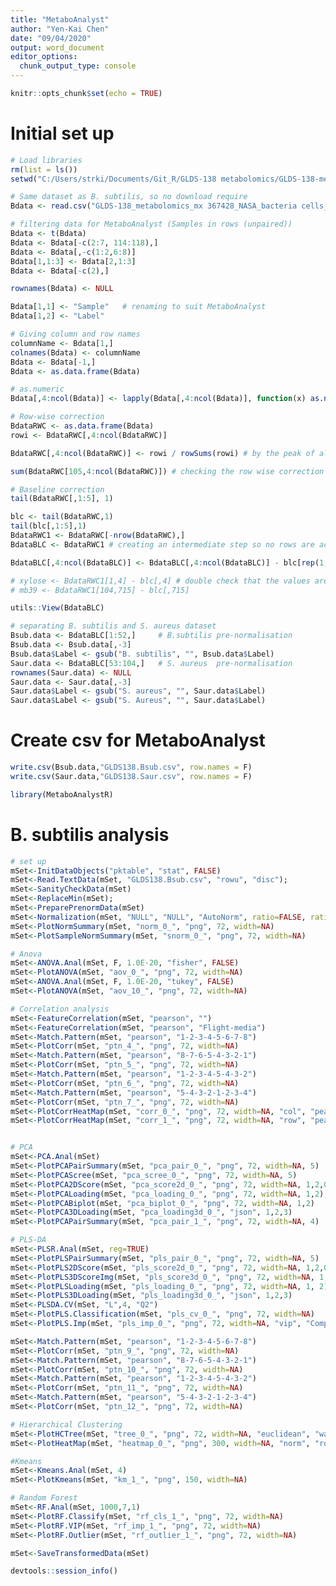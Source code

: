 ```yaml
---
title: "MetaboAnalyst"
author: "Yen-Kai Chen"
date: "09/04/2020"
output: word_document
editor_options: 
  chunk_output_type: console
---
```


```r
knitr::opts_chunk$set(echo = TRUE)
```
# Initial set up
```r
# Load libraries
rm(list = ls())
setwd("C:/Users/strki/Documents/Git_R/GLDS-138 metabolomics/GLDS-138-metabolomics")

# Same dataset as B. subtilis, so no download require
Bdata <- read.csv("GLDS-138_metabolomics_mx 367428_NASA_bacteria cells_09-2017_submit.csv", stringsAsFactors = FALSE)

# filtering data for MetaboAnalyst (Samples in rows (unpaired))
Bdata <- t(Bdata)
Bdata <- Bdata[-c(2:7, 114:118),]
Bdata <- Bdata[,-c(1:2,6:8)]
Bdata[1,1:3] <- Bdata[2,1:3]
Bdata <- Bdata[-c(2),]

rownames(Bdata) <- NULL

Bdata[1,1] <- "Sample"   # renaming to suit MetaboAnalyst
Bdata[1,2] <- "Label"

# Giving column and row names
columnName <- Bdata[1,]
colnames(Bdata) <- columnName
Bdata <- Bdata[-1,]
Bdata <- as.data.frame(Bdata)

# as.numeric
Bdata[,4:ncol(Bdata)] <- lapply(Bdata[,4:ncol(Bdata)], function(x) as.numeric(as.character(x)))
```
```r
# Row-wise correction
BdataRWC <- as.data.frame(Bdata)
rowi <- BdataRWC[,4:ncol(BdataRWC)]

BdataRWC[,4:ncol(BdataRWC)] <- rowi / rowSums(rowi) # by the peak of all sums

sum(BdataRWC[105,4:ncol(BdataRWC)]) # checking the row wise correction worked well

# Baseline correction
tail(BdataRWC[,1:5], 1)

blc <- tail(BdataRWC,1)
tail(blc[,1:5],1)
BdataRWC1 <- BdataRWC[-nrow(BdataRWC),]
BdataBLC <- BdataRWC1 # creating an intermediate step so no rows are accidentally deleted

BdataBLC[,4:ncol(BdataBLC)] <- BdataBLC[,4:ncol(BdataBLC)] - blc[rep(1,104),4:ncol(blc)]

# xylose <- BdataRWC1[1,4] - blc[,4] # double check that the values are correct
# mb39 <- BdataRWC1[104,715] - blc[,715]

utils::View(BdataBLC)

# separating B. subtilis and S. aureus dataset
Bsub.data <- BdataBLC[1:52,]     # B.subtilis pre-normalisation
Bsub.data <- Bsub.data[,-3]
Bsub.data$Label <- gsub("B. subtilis", "", Bsub.data$Label)
Saur.data <- BdataBLC[53:104,]   # S. aureus  pre-normalisation
rownames(Saur.data) <- NULL
Saur.data <- Saur.data[,-3]
Saur.data$Label <- gsub("S. aureus", "", Saur.data$Label)
Saur.data$Label <- gsub("S. Aureus", "", Saur.data$Label)
```
# Create csv for MetaboAnalyst
```r
write.csv(Bsub.data,"GLDS138.Bsub.csv", row.names = F)
write.csv(Saur.data,"GLDS138.Saur.csv", row.names = F)

library(MetaboAnalystR)
```
# B. subtilis analysis
```r
# set up
mSet<-InitDataObjects("pktable", "stat", FALSE)
mSet<-Read.TextData(mSet, "GLDS138.Bsub.csv", "rowu", "disc");
mSet<-SanityCheckData(mSet)
mSet<-ReplaceMin(mSet);
mSet<-PreparePrenormData(mSet)
mSet<-Normalization(mSet, "NULL", "NULL", "AutoNorm", ratio=FALSE, ratioNum=20)
mSet<-PlotNormSummary(mSet, "norm_0_", "png", 72, width=NA)
mSet<-PlotSampleNormSummary(mSet, "snorm_0_", "png", 72, width=NA)

# Anova
mSet<-ANOVA.Anal(mSet, F, 1.0E-20, "fisher", FALSE)
mSet<-PlotANOVA(mSet, "aov_0_", "png", 72, width=NA)
mSet<-ANOVA.Anal(mSet, F, 1.0E-20, "tukey", FALSE)
mSet<-PlotANOVA(mSet, "aov_10_", "png", 72, width=NA)

# Correlation analysis
mSet<-FeatureCorrelation(mSet, "pearson", "")
mSet<-FeatureCorrelation(mSet, "pearson", "Flight-media")
mSet<-Match.Pattern(mSet, "pearson", "1-2-3-4-5-6-7-8")
mSet<-PlotCorr(mSet, "ptn_4_", "png", 72, width=NA)
mSet<-Match.Pattern(mSet, "pearson", "8-7-6-5-4-3-2-1")
mSet<-PlotCorr(mSet, "ptn_5_", "png", 72, width=NA)
mSet<-Match.Pattern(mSet, "pearson", "1-2-3-4-5-4-3-2")
mSet<-PlotCorr(mSet, "ptn_6_", "png", 72, width=NA)
mSet<-Match.Pattern(mSet, "pearson", "5-4-3-2-1-2-3-4")
mSet<-PlotCorr(mSet, "ptn_7_", "png", 72, width=NA)
mSet<-PlotCorrHeatMap(mSet, "corr_0_", "png", 72, width=NA, "col", "pearson", "bwm", "overview", F, F, F, 100)
mSet<-PlotCorrHeatMap(mSet, "corr_1_", "png", 72, width=NA, "row", "pearson", "bwm", "overview", F, F, F, 999)


# PCA
mSet<-PCA.Anal(mSet)
mSet<-PlotPCAPairSummary(mSet, "pca_pair_0_", "png", 72, width=NA, 5)
mSet<-PlotPCAScree(mSet, "pca_scree_0_", "png", 72, width=NA, 5)
mSet<-PlotPCA2DScore(mSet, "pca_score2d_0_", "png", 72, width=NA, 1,2,0.95,0,0)
mSet<-PlotPCALoading(mSet, "pca_loading_0_", "png", 72, width=NA, 1,2);
mSet<-PlotPCABiplot(mSet, "pca_biplot_0_", "png", 72, width=NA, 1,2)
mSet<-PlotPCA3DLoading(mSet, "pca_loading3d_0_", "json", 1,2,3)
mSet<-PlotPCAPairSummary(mSet, "pca_pair_1_", "png", 72, width=NA, 4)

# PLS-DA
mSet<-PLSR.Anal(mSet, reg=TRUE)
mSet<-PlotPLSPairSummary(mSet, "pls_pair_0_", "png", 72, width=NA, 5)
mSet<-PlotPLS2DScore(mSet, "pls_score2d_0_", "png", 72, width=NA, 1,2,0.95,0,0)
mSet<-PlotPLS3DScoreImg(mSet, "pls_score3d_0_", "png", 72, width=NA, 1,2,3, 40)
mSet<-PlotPLSLoading(mSet, "pls_loading_0_", "png", 72, width=NA, 1, 2);
mSet<-PlotPLS3DLoading(mSet, "pls_loading3d_0_", "json", 1,2,3)
mSet<-PLSDA.CV(mSet, "L",4, "Q2")
mSet<-PlotPLS.Classification(mSet, "pls_cv_0_", "png", 72, width=NA)
mSet<-PlotPLS.Imp(mSet, "pls_imp_0_", "png", 72, width=NA, "vip", "Comp. 1", 15,FALSE)

mSet<-Match.Pattern(mSet, "pearson", "1-2-3-4-5-6-7-8")
mSet<-PlotCorr(mSet, "ptn_9_", "png", 72, width=NA)
mSet<-Match.Pattern(mSet, "pearson", "8-7-6-5-4-3-2-1")
mSet<-PlotCorr(mSet, "ptn_10_", "png", 72, width=NA)
mSet<-Match.Pattern(mSet, "pearson", "1-2-3-4-5-4-3-2")
mSet<-PlotCorr(mSet, "ptn_11_", "png", 72, width=NA)
mSet<-Match.Pattern(mSet, "pearson", "5-4-3-2-1-2-3-4")
mSet<-PlotCorr(mSet, "ptn_12_", "png", 72, width=NA)

# Hierarchical Clustering
mSet<-PlotHCTree(mSet, "tree_0_", "png", 72, width=NA, "euclidean", "ward.D")
mSet<-PlotHeatMap(mSet, "heatmap_0_", "png", 300, width=NA, "norm", "row", "euclidean", "ward.D","bwm", "overview", T, T, NA, T, F)

#Kmeans
mSet<-Kmeans.Anal(mSet, 4)
mSet<-PlotKmeans(mSet, "km_1_", "png", 150, width=NA)

# Random Forest
mSet<-RF.Anal(mSet, 1000,7,1)
mSet<-PlotRF.Classify(mSet, "rf_cls_1_", "png", 72, width=NA)
mSet<-PlotRF.VIP(mSet, "rf_imp_1_", "png", 72, width=NA)
mSet<-PlotRF.Outlier(mSet, "rf_outlier_1_", "png", 72, width=NA)

mSet<-SaveTransformedData(mSet)
```
























```r
devtools::session_info()
```